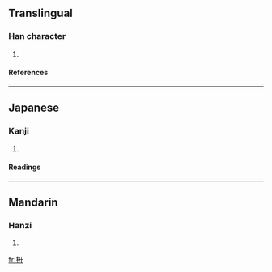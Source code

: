 ==Translingual==
===Han character===
{{Han char|rn=75|rad=木|as=04|sn=8|four=4194<sub>0</sub>|canj=木一廿 (DMT)}}
# {{defn|Han|sort=木04}}
====References====
{{Han ref|kx=0514.230|dkj=14525|hdz=21164.010|uh=6785|ud=26501|bh=CCD3|bd=52435}}

----
==Japanese==
===Kanji===
{{ja-kanji|grade=|rs=木04}}
# {{defn|Japanese}} 
====Readings====
{{ja-readings|on=[[けい]] (kei), [[けん]] (ken)|kun=[[とがた]] (togata), [[ひじき]] (hijiki)}}

----
==Mandarin==
===Hanzi===
{{cmn-hanzi|pin=[[jī]] (ji1), [[jiān]] (jian1)|wg=chi<sup>1</sup>, chien<sup>1</sup>}}
# {{defn|Mandarin}}

[[fr:枅]]